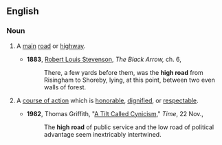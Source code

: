 ==English==

===Noun===
{{en-noun|sg=[[high]] [[road]]}}

# {{mainly|UK}} A [[main]] [[road]] or [[highway]].
#*'''1883''', [[w:Robert_Louis_Stevenson|Robert Louis Stevenson]], ''The Black Arrow,'' ch. 6,
#*:There, a few yards before them, was the '''high road''' from Risingham to Shoreby, lying, at this point, between two even walls of forest.
# {{idiom}} A [[course of action]] which is [[honorable]], [[dignified]], or [[respectable]].
#*'''1982''', Thomas Griffith, "[http://www.time.com/time/magazine/article/0,9171,955047,00.html A Tilt Called Cynicism]," ''Time'', 22 Nov.,
#*:The '''high road''' of public service and the low road of political advantage seem inextricably intertwined.
